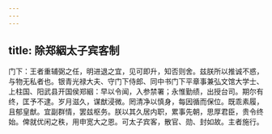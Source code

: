 ```yaml
---
---
---
```

title: 除郑絪太子宾客制
---



门下：王者重辅弼之任，明进退之宜，见可即升，知否则舍。兹朕所以推诚不惑，与物无私者也。银青光禄大夫、守门下侍郎、同中书门下平章事兼弘文馆大学士、上柱国、阳武县开国侯郑絪：早以令闻，入参禁署；永惟勤绩，出授台司。期尔有终，匡予不逮。岁月滋久，谋猷浸微。罔清净以慎身，每因循而保位。既乖素履，且郁皇猷。宜副群情，罢兹枢务。朕以其久居内职，累事先朝，思厚君臣，贵令终始。俾就优闲之秩，用申宽大之恩。可太子宾客，散官、勋、封如故。主者施行。